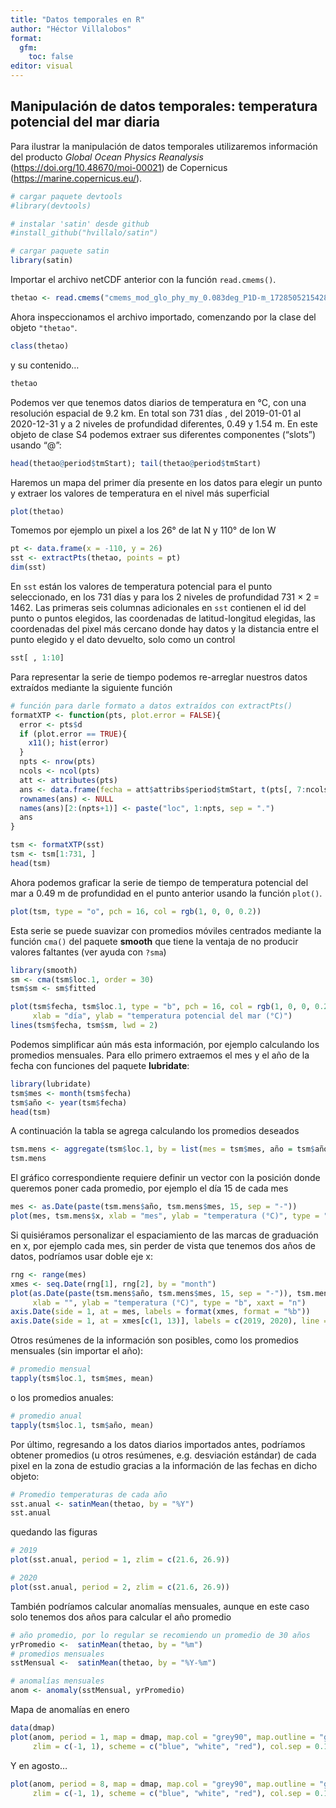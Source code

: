 ```yaml
---
title: "Datos temporales en R"
author: "Héctor Villalobos"
format: 
  gfm:
    toc: false
editor: visual
---
```


## Manipulación de datos temporales: temperatura potencial del mar diaria

Para ilustrar la manipulación de datos temporales utilizaremos información del producto *Global Ocean Physics Reanalysis* (<https://doi.org/10.48670/moi-00021>) de Copernicus (<https://marine.copernicus.eu/>).

```r
# cargar paquete devtools
#library(devtools)

# instalar 'satin' desde github
#install_github("hvillalo/satin")

# cargar paquete satin
library(satin)
```

Importar el archivo netCDF anterior con la función `read.cmems()`.

```r
thetao <- read.cmems("cmems_mod_glo_phy_my_0.083deg_P1D-m_1728505215428.nc")
```

Ahora inspeccionamos el archivo importado, comenzando por la clase del objeto `"thetao"`.

```r
class(thetao)
```

y su contenido...

```r
thetao
```

Podemos ver que tenemos datos diarios de temperatura en °C, con una resolución espacial de 9.2 km. En total son 731 días , del 2019-01-01 al 2020-12-31 y a 2 niveles de profundidad diferentes, 0.49 y 1.54 m. En este objeto de clase S4 podemos extraer sus diferentes componentes ("slots") usando "\@":

```r
head(thetao@period$tmStart); tail(thetao@period$tmStart)
```

Haremos un mapa del primer día presente en los datos para elegir un punto y extraer los valores de temperatura en el nivel más superficial

```r
plot(thetao)
```

Tomemos por ejemplo un pixel a los 26° de lat N y 110° de lon W

```r
pt <- data.frame(x = -110, y = 26)
sst <- extractPts(thetao, points = pt)
dim(sst)
```

En `sst` están los valores de temperatura potencial para el punto seleccionado, en los 731 días y para los 2 niveles de profundidad 731 $\times$ 2 = 1462. Las primeras seis columnas adicionales en `sst` contienen el id del punto o puntos elegidos, las coordenadas de latitud-longitud elegidas, las coordenadas del pixel más cercano donde hay datos y la distancia entre el punto elegido y el dato devuelto, solo como un control

```r
sst[ , 1:10]
```

Para representar la serie de tiempo podemos re-arreglar nuestros datos extraídos mediante la siguiente función

```r
# función para darle formato a datos extraídos con extractPts()
formatXTP <- function(pts, plot.error = FALSE){
  error <- pts$d
  if (plot.error == TRUE){
    x11(); hist(error)
  }
  npts <- nrow(pts)
  ncols <- ncol(pts)
  att <- attributes(pts)
  ans <- data.frame(fecha = att$attribs$period$tmStart, t(pts[, 7:ncols]))
  rownames(ans) <- NULL
  names(ans)[2:(npts+1)] <- paste("loc", 1:npts, sep = ".")
  ans
}

tsm <- formatXTP(sst)
tsm <- tsm[1:731, ]
head(tsm)
```

Ahora podemos graficar la serie de tiempo de temperatura potencial del mar a 0.49 m de profundidad en el punto anterior usando la función `plot()`.

```r
plot(tsm, type = "o", pch = 16, col = rgb(1, 0, 0, 0.2))
```

Esta serie se puede suavizar con promedios móviles centrados mediante la función `cma()` del paquete **smooth** que tiene la ventaja de no producir valores faltantes (ver ayuda con `?sma`)

```r
library(smooth)
sm <- cma(tsm$loc.1, order = 30)
tsm$sm <- sm$fitted

plot(tsm$fecha, tsm$loc.1, type = "b", pch = 16, col = rgb(1, 0, 0, 0.2),
     xlab = "día", ylab = "temperatura potencial del mar (°C)")
lines(tsm$fecha, tsm$sm, lwd = 2)
```

Podemos simplificar aún más esta información, por ejemplo calculando los promedios mensuales. Para ello primero extraemos el mes y el año de la fecha con funciones del paquete **lubridate**:

```r
library(lubridate)
tsm$mes <- month(tsm$fecha)
tsm$año <- year(tsm$fecha)
head(tsm)
```

A continuación la tabla se agrega calculando los promedios deseados

```r
tsm.mens <- aggregate(tsm$loc.1, by = list(mes = tsm$mes, año = tsm$año), mean)
tsm.mens
```

El gráfico correspondiente requiere definir un vector con la posición donde queremos poner cada promedio, por ejemplo el día 15 de cada mes

```r
mes <- as.Date(paste(tsm.mens$año, tsm.mens$mes, 15, sep = "-"))
plot(mes, tsm.mens$x, xlab = "mes", ylab = "temperatura (°C)", type = "b")
```

Si quisiéramos personalizar el espaciamiento de las marcas de graduación en x, por ejemplo cada mes, sin perder de vista que tenemos dos años de datos, podríamos usar doble eje x:

```r
rng <- range(mes)
xmes <- seq.Date(rng[1], rng[2], by = "month")
plot(as.Date(paste(tsm.mens$año, tsm.mens$mes, 15, sep = "-")), tsm.mens$x,
     xlab = "", ylab = "temperatura (°C)", type = "b", xaxt = "n")
axis.Date(side = 1, at = mes, labels = format(xmes, format = "%b"))
axis.Date(side = 1, at = xmes[c(1, 13)], labels = c(2019, 2020), line = 2, lwd = 0)
```

Otros resúmenes de la información son posibles, como los promedios mensuales (sin importar el año):

```r
# promedio mensual
tapply(tsm$loc.1, tsm$mes, mean)
```

o los promedios anuales:

```r
# promedio anual
tapply(tsm$loc.1, tsm$año, mean)
```

Por último, regresando a los datos diarios importados antes, podríamos obtener promedios (u otros resúmenes, e.g. desviación estándar) de cada pixel en la zona de estudio gracias a la información de las fechas en dicho objeto:

```r
# Promedio temperaturas de cada año
sst.anual <- satinMean(thetao, by = "%Y")
sst.anual
```

quedando las figuras

```r

# 2019
plot(sst.anual, period = 1, zlim = c(21.6, 26.9))

# 2020
plot(sst.anual, period = 2, zlim = c(21.6, 26.9))
```

También podríamos calcular anomalías mensuales, aunque en este caso solo tenemos dos años para calcular el año promedio

```r
# año promedio, por lo regular se recomiendo un promedio de 30 años
yrPromedio <-  satinMean(thetao, by = "%m")
# promedios mensuales
sstMensual <-  satinMean(thetao, by = "%Y-%m")

# anomalías mensuales
anom <- anomaly(sstMensual, yrPromedio)
```

Mapa de anomalías en enero

```r
data(dmap)
plot(anom, period = 1, map = dmap, map.col = "grey90", map.outline = "grey", 
     zlim = c(-1, 1), scheme = c("blue", "white", "red"), col.sep = 0.1)
```

Y en agosto...

```r
plot(anom, period = 8, map = dmap, map.col = "grey90", map.outline = "grey", 
     zlim = c(-1, 1), scheme = c("blue", "white", "red"), col.sep = 0.1)
```
